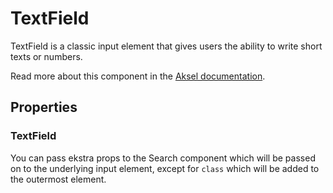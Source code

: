 

<Meta of={TextField} />

# TextField

TextField is a classic input element that gives users the ability to write short texts or numbers.

Read more about this component in the [Aksel documentation](https://aksel.nav.no/komponenter/core/textfield).

<Primary />

## Properties

### TextField

You can pass ekstra props to the Search component which will be passed on to the underlying input element, except for `class` which will be added to the outermost element.

<Controls />

<Stories includePrimary={false} />
